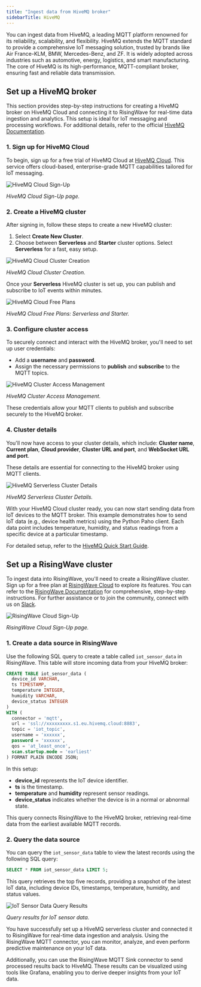 ```yaml
---
title: "Ingest data from HiveMQ broker"
sidebarTitle: HiveMQ
---
```


You can ingest data from HiveMQ, a leading MQTT platform renowned for its reliability, scalability, and flexibility. HiveMQ extends the MQTT standard to provide a comprehensive IoT messaging solution, trusted by brands like Air France-KLM, BMW, Mercedes-Benz, and ZF. It is widely adopted across industries such as automotive, energy, logistics, and smart manufacturing. The core of HiveMQ is its high-performance, MQTT-compliant broker, ensuring fast and reliable data transmission.

## Set up a HiveMQ broker

This section provides step-by-step instructions for creating a HiveMQ broker on HiveMQ Cloud and connecting it to RisingWave for real-time data ingestion and analytics. This setup is ideal for IoT messaging and processing workflows. For additional details, refer to the official [HiveMQ Documentation](https://docs.hivemq.com/hivemq/latest/user-guide/index.html#:~:text=HiveMQ%20is%20a%20world-class,%20enterprise-ready%20MQTT%20platform%20that%20provides%20fast,).

### 1. Sign up for HiveMQ Cloud

To begin, sign up for a free trial of HiveMQ Cloud at [HiveMQ Cloud](http://console.hivemq.cloud/). This service offers cloud-based, enterprise-grade MQTT capabilities tailored for IoT messaging.

![HiveMQ Cloud Sign-Up](/images/hivemq_cloud_sign_up.png)

*HiveMQ Cloud Sign-Up page.*

### 2. Create a HiveMQ cluster

After signing in, follow these steps to create a new HiveMQ cluster:

1. Select **Create New Cluster**.
2. Choose between **Serverless** and **Starter** cluster options. Select **Serverless** for a fast, easy setup.

![HiveMQ Cloud Cluster Creation](/images/hivemq_cloud_cluster_creation.png)

*HiveMQ Cloud Cluster Creation.*

Once your **Serverless** HiveMQ cluster is set up, you can publish and subscribe to IoT events within minutes.

![HiveMQ Cloud Free Plans](/images/hivemq_cloud_free_plans.png)

*HiveMQ Cloud Free Plans: Serverless and Starter.*

### 3. Configure cluster access

To securely connect and interact with the HiveMQ broker, you'll need to set up user credentials:

- Add a **username** and **password**.
- Assign the necessary permissions to **publish** and **subscribe** to the MQTT topics.

![HiveMQ Cluster Access Management](/images/hivemq_cluster_access_management.png)

*HiveMQ Cluster Access Management.*

These credentials allow your MQTT clients to publish and subscribe securely to the HiveMQ broker.

### 4. Cluster details

You'll now have access to your cluster details, which include: **Cluster name**, **Current plan**, **Cloud provider**, **Cluster URL and port**, and **WebSocket URL and port**.

These details are essential for connecting to the HiveMQ broker using MQTT clients.

![HiveMQ Serverless Cluster Details](/images/hivemq_serverless_cluster_details.png)

*HiveMQ Serverless Cluster Details.*

With your HiveMQ Cloud cluster ready, you can now start sending data from IoT devices to the MQTT broker. This example demonstrates how to send IoT data (e.g., device health metrics) using the Python Paho client. Each data point includes temperature, humidity, and status readings from a specific device at a particular timestamp.

For detailed setup, refer to the [HiveMQ Quick Start Guide](https://docs.hivemq.com/hivemq-cloud/quick-start-guide.html).

## Set up a RisingWave cluster

To ingest data into RisingWave, you'll need to create a RisingWave cluster. Sign up for a free plan at [RisingWave Cloud](https://cloud.risingwave.com/) to explore its features. You can refer to the [RisingWave Documentation](/cloud/intro) for comprehensive, step-by-step instructions. For further assistance or to join the community, connect with us on [Slack](https://www.risingwave.com/slack).

![RisingWave Cloud Sign-Up](/images/risingwave_cloud_sign_up.png)

*RisingWave Cloud Sign-Up page.*

### 1. Create a data source in RisingWave

Use the following SQL query to create a table called `iot_sensor_data` in RisingWave. This table will store incoming data from your HiveMQ broker:

```sql
CREATE TABLE iot_sensor_data (
  device_id VARCHAR,
  ts TIMESTAMP,
  temperature INTEGER,
  humidity VARCHAR,
  device_status INTEGER
)
WITH (
  connector = 'mqtt', 
  url = 'ssl://xxxxxxxxx.s1.eu.hivemq.cloud:8883',
  topic = 'iot_topic',
  username = 'xxxxxx',
  password = 'xxxxxx',
  qos = 'at_least_once',
  scan.startup.mode = 'earliest'
) FORMAT PLAIN ENCODE JSON;
```

In this setup:
- **device_id** represents the IoT device identifier.
- **ts** is the timestamp.
- **temperature** and **humidity** represent sensor readings.
- **device_status** indicates whether the device is in a normal or abnormal state.

This query connects RisingWave to the HiveMQ broker, retrieving real-time data from the earliest available MQTT records.

### 2. Query the data source

You can query the `iot_sensor_data` table to view the latest records using the following SQL query:

```sql
SELECT * FROM iot_sensor_data LIMIT 5;
```

This query retrieves the top five records, providing a snapshot of the latest IoT data, including device IDs, timestamps, temperature, humidity, and status values.

![IoT Sensor Data Query Results](/images/IoT_sensor_data_query_results.png)

*Query results for IoT sensor data.*

You have successfully set up a HiveMQ serverless cluster and connected it to RisingWave for real-time data ingestion and analysis. Using the RisingWave MQTT connector, you can monitor, analyze, and even perform predictive maintenance on your IoT data.

Additionally, you can use the RisingWave MQTT Sink connector to send processed results back to HiveMQ. These results can be visualized using tools like Grafana, enabling you to derive deeper insights from your IoT data.


